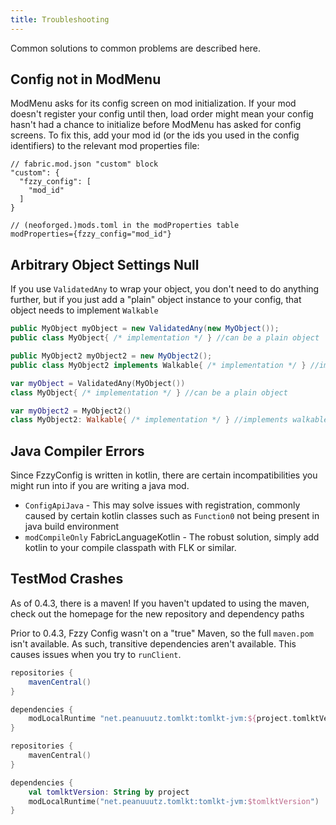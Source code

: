 ```yaml
---
title: Troubleshooting
---
```


Common solutions to common problems are described here.

## Config not in ModMenu
ModMenu asks for its config screen on mod initialization. If your mod doesn't register your config until then, load order might mean your config hasn't had a chance to initialize before ModMenu has asked for config screens. To fix this, add your mod id (or the ids you used in the config identifiers) to the relevant mod properties file:
```
// fabric.mod.json "custom" block
"custom": {
  "fzzy_config": [
    "mod_id"
  ]
}

// (neoforged.)mods.toml in the modProperties table
modProperties={fzzy_config="mod_id"}
```

## Arbitrary Object Settings Null
If you use `ValidatedAny` to wrap your object, you don't need to do anything further, but if you just add a "plain" object instance to your config, that object needs to implement `Walkable`

<CodeTabs>

```java !!tabs Java
public MyObject myObject = new ValidatedAny(new MyObject());
public class MyObject{ /* implementation */ } //can be a plain object

public MyObject2 myObject2 = new MyObject2();
public class MyObject2 implements Walkable{ /* implementation */ } //implements walkable
```

```kotlin !!tabs Kotlin
var myObject = ValidatedAny(MyObject())
class MyObject{ /* implementation */ } //can be a plain object

var myObject2 = MyObject2()
class MyObject2: Walkable{ /* implementation */ } //implements walkable
```

</CodeTabs>

## Java Compiler Errors
Since FzzyConfig is written in kotlin, there are certain incompatibilities you might run into if you are writing a java mod. 
* `ConfigApiJava` - This may solve issues with registration, commonly caused by certain kotlin classes such as `Function0` not being present in java build environment
* `modCompileOnly` FabricLanguageKotlin - The robust solution, simply add kotlin to your compile classpath with FLK or similar.

## TestMod Crashes

<Callout variant="info">
As of 0.4.3, there is a maven! If you haven't updated to using the maven, check out the homepage for the new repository and dependency paths
</Callout>

Prior to 0.4.3, Fzzy Config wasn't on a "true" Maven, so the full `maven.pom` isn't available. As such, transitive dependencies aren't available. This causes issues when you try to `runClient`.

<CodeTabs>

```groovy !!tabs build.gradle
repositories {
    mavenCentral()
}

dependencies {
    modLocalRuntime "net.peanuuutz.tomlkt:tomlkt-jvm:${project.tomlktVersion}"
}
```

```kotlin !!tabs build.gradle.kts
repositories {
    mavenCentral()
}

dependencies {
    val tomlktVersion: String by project
    modLocalRuntime("net.peanuuutz.tomlkt:tomlkt-jvm:$tomlktVersion")
}
```

</CodeTabs>